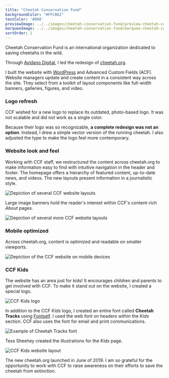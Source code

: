 ```yaml
---
title: "Cheetah Conservation Fund"
backgroundColor: "#FFCB62"
textColor: '#000'
previewImage: ../../images/cheetah-conservation-fund/preview-cheetah-conservation-fund.jpg
marqueeImage: ../../images/cheetah-conservation-fund/marquee-cheetah-conservation-fund.jpg
sortOrder: 2
---
```



<IntroBlock>

Cheetah Conservation Fund is an international organization dedicated to saving cheetahs in the wild.

</IntroBlock>

<TextBlock>

Through [Avidano Digital](/portfolio/avidano-digital), I led the redesign of [cheetah.org](https://cheetah.org).

I built the website with [WordPress](https://wordpress.com/) and Advanced Custom Fields (ACF). Website managers update and create content in a consistent way across the site. They select from a toolkit of layout components like full-width banners, galleries, figures, and video.

</TextBlock>

<TextBlock>

### Logo refresh

CCF wished for a new logo to replace its outdated, photo-based logo. It was not scalable and did not work as a single color. 

Because their logo was so recognizable, **a complete redesign was not an option**. Instead, I drew a simple vector version of the running cheetah. I also adjusted the type to make the logo feel more contemporary.

</TextBlock>

<LogoRedesign />

<TextBlock>

### Website look and feel

Working with CCF staff, we restructured the content across cheetah.org to make information easy to find with intuitive navigation in the header and footer. The homepage offers a hierarchy of featured content, up-to-date news, and videos. The new layouts present information in a journalistic style.

</TextBlock>

<FigureSingleBlock lightbox={true}>

![Depiction of several CCF website layouts](../../images/cheetah-conservation-fund/grid-desktop-cheetah-conservation-fund-01.jpg)
    
</FigureSingleBlock>

<TextBlock>

Large image banners hold the reader's interest within CCF's content-rich *About* pages.

</TextBlock>

<FigureSingleBlock lightbox={true}>

![Depiction of several more CCF website layouts](../../images/cheetah-conservation-fund/grid-desktop-cheetah-conservation-fund-02.jpg)
    
</FigureSingleBlock>

<TextBlock>

### Mobile optimized

Across cheetah.org, content is optimized and readable on smaller viewports.

</TextBlock>

<FigureSingleBlock>

![Depiction of the CCF website on mobile devices](../../images/cheetah-conservation-fund/grid-mobile-cheetah-conservation-fund.jpg)
    
</FigureSingleBlock>

<TextBlock>

### CCF Kids

The website has an area just for kids! It encourages children and parents to get involved with CCF. To make it stand out on the website, I created a special logo.

</TextBlock>

<FigureSingleBlock caption="The logo for the Kids pages">

![CCF Kids logo](../../images/logo-collection/ccf-kids.jpg)
    
</FigureSingleBlock>

<TextBlock>

In addition to the CCF *Kids* logo, I created an entire font called **Cheetah Tracks** using [Fontself](https://www.fontself.com/). I used the web font on headers within the *Kids* section. CCF also uses the font for email and print communications. 

</TextBlock>

<FigureSingleBlock caption="Example of Cheetah Tracks">

![Example of Cheetah Tracks font](../../images/cheetah-conservation-fund/cheetah-tracks-font.jpg)
    
</FigureSingleBlock>

<TextBlock>

Tess Sheehey created the illustrations for the *Kids* page.

</TextBlock>

<FigureSingleBlock>

![CCF Kids website layout](../../images/cheetah-conservation-fund/page-ccf-kids.jpg)
    
</FigureSingleBlock>

<TextBlock>

The new cheetah.org launched in June of 2019. I am so grateful for the opportunity to work with CCF to raise awareness on their efforts to save the cheetah from extinction.

</TextBlock>

<LiveProjectLink linkURL="https://cheetah.org/" />